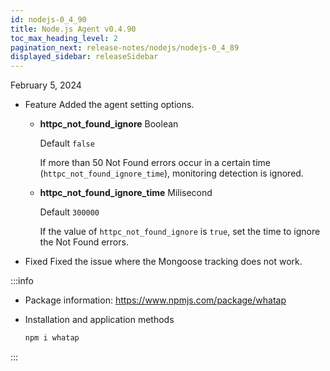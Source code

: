 ```yaml
---
id: nodejs-0_4_90
title: Node.js Agent v0.4.90
toc_max_heading_level: 2
pagination_next: release-notes/nodejs/nodejs-0_4_89
displayed_sidebar: releaseSidebar
---
```


February 5, 2024

- <Status>Feature</Status> Added the agent setting options.

  - **httpc_not_found_ignore** <span class='type'>Boolean</span>

    Default `false`

    If more than 50 Not Found errors occur in a certain time (`httpc_not_found_ignore_time`), monitoring detection is ignored.

  - **httpc_not_found_ignore_time** <span class='type'>Milisecond</span>

    Default `300000`

    If the value of `httpc_not_found_ignore` is `true`, set the time to ignore the Not Found errors.

- <Status>Fixed</Status> Fixed the issue where the Mongoose tracking does not work.

:::info

- Package information: https://www.npmjs.com/package/whatap

- Installation and application methods

  ```bash
  npm i whatap
  ```

:::
